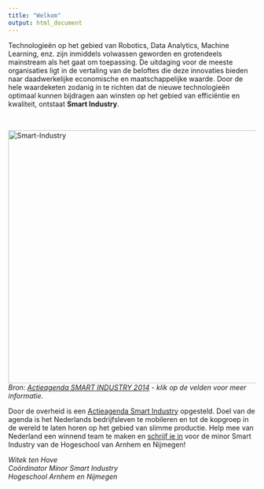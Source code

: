 ```yaml
---
title: "Welkom"
output: html_document
---
```


Technologieën op het gebied van Robotics, Data Analytics, Machine Learning, enz. zijn inmiddels volwassen geworden en grotendeels mainstream als het gaat om toepassing. De uitdaging voor de meeste organisaties ligt in de vertaling van de beloftes die deze innovaties bieden naar daadwerkelijke economische en maatschappelijke waarde. Door de hele waardeketen zodanig in te richten dat de nieuwe technologieën optimaal kunnen bijdragen aan winsten op het gebied van efficiëntie en kwaliteit, ontstaat **Smart Industry**.

<br>

<img src="images/smart-ind.jpg" width="600" height="514" alt="Smart-Industry" usemap="#smartind">
<map name="smartind">
    <area alt="" title="Klik hier voor Automation" href="https://youtu.be/NTTNYEcQPpQ" target="_blank" shape="poly" coords="87,142,163,63,229,35,286,26,286,142,230,159,188,202" />
    <area alt="Improving quality" title="Klik hier voor Improving quality" href="https://youtu.be/Hk__pjSe3a8" target="_blank" shape="poly" coords="85,375,54,282,59,215,84,144,185,205,173,258,187,317" />
    <area alt="" title="Klik hier voor Flexibilisation" href="https://youtu.be/JTl8w6yAjds" target="_blank" shape="poly" coords="86,377,141,444,195,477,285,494,285,376,229,359,189,319" />
    <area alt="" title="Klik hier voor Value chain" href="https://youtu.be/M5gys0RcH-s" target="_blank" shape="poly" coords="289,495,369,483,434,445,491,378,390,320,347,359,287,377" />
    <area alt="" title="Klik hier voor Customer intimacy" href="https://youtu.be/0aU3VG3BfGM" target="_blank" shape="poly" coords="492,374,521,299,518,211,492,144,391,202,406,255,389,318" />
    <area alt="" title="Klik hier voor High value information" href="https://youtu.be/hVimVzgtD6w" target="_blank" shape="poly" coords="490,139,437,78,373,42,288,27,289,142,348,160,389,199" />
    <area alt="" title="Klik hier voor Manufacturing technologies" href="https://youtu.be/pZNTzkAR1Ho" target="_blank" shape="poly" coords="176,257,236,260,251,225,283,208,315,213,345,163,288,147,233,163,190,205" />
    <area alt="" title="Klik hier voor Digitization" href="https://youtu.be/eve8DkkVdhI" target="_blank" shape="poly" coords="237,262,248,292,277,309,315,305,345,355,287,373,231,356,194,316,178,265" />
    <area alt="" title="Klik hier voor Network centric" href="https://youtu.be/BWgZXhm3WYM" target="_blank" shape="poly" coords="318,214,337,240,335,278,317,303,347,353,385,319,402,256,386,203,348,168" />
    <area alt="" title="Klik hier voor Smart Industry" href="https://youtu.be/tocP6u3X8Ng" target="_blank" shape="circle" coords="290,257,45" />
</map>
<br>
*Bron: [Actieagenda SMART INDUSTRY 2014](http://ec2-52-30-100-113.eu-west-1.compute.amazonaws.com/pluginfile.php/310/mod_resource/content/1/smart-industry-actieagenda-lr.pdf) - klik op de velden voor meer informatie.*
<br>

Door de overheid is een [Actieagenda Smart Industry](http://ec2-52-30-100-113.eu-west-1.compute.amazonaws.com/pluginfile.php/310/mod_resource/content/1/smart-industry-actieagenda-lr.pdf) opgesteld. Doel van de agenda is het Nederlands bedrijfsleven te mobileren en tot de kopgroep in de wereld te laten horen op het gebied van slimme productie. Help mee van Nederland een winnend team te maken en [schrijf je in](https://www.kiesopmaat.nl/modules/han/FEM/138101/) voor de minor Smart Industry van de Hogeschool van Arnhem en Nijmegen!

*Witek ten Hove*<br>
*Coördinator Minor Smart Industry*<br>
*Hogeschool Arnhem en Nijmegen*
